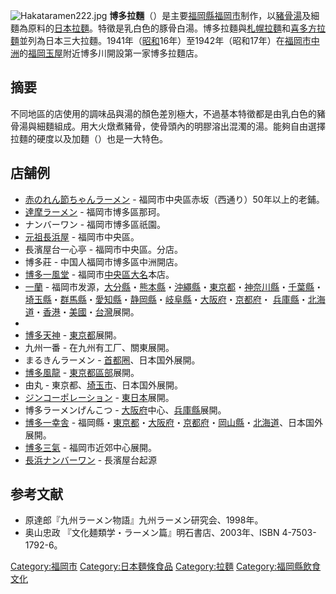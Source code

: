 [[File:Hakataramen222.jpg|thumb]]
'''博多拉麵'''（{{jpn|j=博多ラーメン|hg=はかたラーメン|rm=Hakata ramen}}）是主要[[福岡縣|福岡縣]][[福岡市|福岡市]]制作，以[[豬骨|豬骨]][[湯|湯]]及細麵為原料的[[日本拉麵|日本拉麵]]。特徵是乳白色的豚骨白湯。博多拉麵與[[札幌拉麵|札幌拉麵]]和[[喜多方拉麵|喜多方拉麵]]並列為日本三大拉麵。1941年（[[昭和|昭和]]16年）至1942年（昭和17年）在[[福岡市|福岡市]][[中洲_(福岡市)|中洲]]的[[福岡玉屋|福岡玉屋]]附近博多川開設第一家博多拉麵店。

== 摘要 ==
不同地區的店使用的調味品與湯的顏色差別極大，不過基本特徵都是由乳白色的豬骨湯與細麵組成。用大火燉煮豬骨，使骨頭內的明膠溶出混濁的湯。能夠自由選擇拉麵的硬度以及加麵（'''{{tsl|ja|替え玉||替え玉}}'''）也是一大特色。

== 店舗例 ==
* [[赤のれん節ちゃんラーメン|赤のれん節ちゃんラーメン]] - 福岡市中央區赤坂（西通り）50年以上的老鋪。
* [[達摩ラーメン|達摩ラーメン]] - 福岡市博多區那珂。
* ナンバーワン - 福岡市博多區祇園。
* [[元祖長浜屋|元祖長浜屋]] - 福岡市中央區{{lj|長濱 (福岡市)|長浜 (福岡市)|長濱}}。
* 長濱屋台一心亭 - 福岡市中央區{{lj|長濱 (福岡市)|長浜 (福岡市)|長濱}}。分店。
* 博多莊 - 中国人福岡市博多區中洲開店。
* [[博多一風堂|博多一風堂]] - 福岡市[[中央區_(福岡市)|中央區]][[大名_(福岡市)|大名]]本店。
* [[一蘭|一蘭]] - 福岡市发源，[[大分縣|大分縣]]・[[熊本縣|熊本縣]]・[[沖繩縣|沖繩縣]]・[[東京都|東京都]]・[[神奈川縣|神奈川縣]]・[[千葉縣|千葉縣]]・[[埼玉縣|埼玉縣]]・[[群馬縣|群馬縣]]・[[愛知縣|愛知縣]]・[[静岡縣|静岡縣]]・[[岐阜縣|岐阜縣]]・[[大阪府|大阪府]]・[[京都府|京都府]]・ [[兵庫縣|兵庫縣]]・[[北海道|北海道]]・[[香港|香港]]・[[美國|美國]]・[[台灣|台灣]]展開。
*
* [[博多天神|博多天神]] - [[東京都|東京都]]展開。
* 九州一番 - 在九州有工厂、關東展開。
* まるきんラーメン - [[首都圈_(日本)|首都圈]]、日本国外展開。
* [[博多風龍|博多風龍]] - [[東京都區部|東京都區部]]展開。
* 由丸 - 東京都、[[埼玉市|埼玉市]]、日本国外展開。
* [[ジンコーポレーション|ジンコーポレーション]] - [[東日本|東日本]]展開。
* 博多ラーメンげんこつ - [[大阪府|大阪府]]中心、[[兵庫縣|兵庫縣]]展開。
* [[博多一幸舎|博多一幸舎]] - 福岡縣・[[東京都|東京都]]・[[大阪府|大阪府]]・[[京都府|京都府]]・[[岡山縣|岡山縣]]・[[北海道|北海道]]、日本国外展開。
* [[博多三氣|博多三氣]] - 福岡市近郊中心展開。
* [[長浜ナンバーワン|長浜ナンバーワン]] - 長濱屋台起源

== 参考文献 ==
* 原達郎『九州ラーメン物語』九州ラーメン研究会、1998年。
* 奥山忠政 『文化麺類学・ラーメン篇』明石書店、2003年、ISBN 4-7503-1792-6。

{{commonscat|Hakata ramen}}
{{日本小作品}}
{{DEFAULTSORT:はかたらめん}}
[[Category:福岡市|Category:福岡市]]
[[Category:日本麵條食品|Category:日本麵條食品]]
[[Category:拉麵|Category:拉麵]]
[[Category:福岡縣飲食文化|Category:福岡縣飲食文化]]